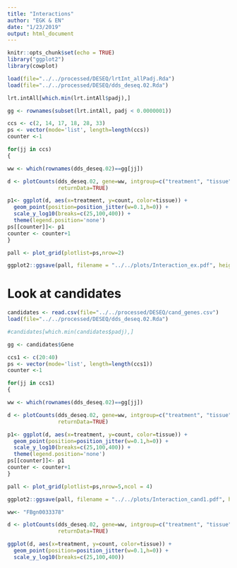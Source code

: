 ```yaml
---
title: "Interactions"
author: "EGK & EN"
date: "1/23/2019"
output: html_document
---
```


```r
knitr::opts_chunk$set(echo = TRUE)
library("ggplot2")
library(cowplot)
```

```r
load(file="../../processed/DESEQ/lrtInt_allPadj.Rda")
load(file="../../processed/DESEQ/dds_deseq.02.Rda")

lrt.intAll[which.min(lrt.intAll$padj),]

gg <- rownames(subset(lrt.intAll, padj < 0.0000001))

ccs <- c(2, 14, 17, 18, 28, 33)
ps <- vector(mode='list', length=length(ccs))
counter <-1

for(jj in ccs)
{

ww <- which(rownames(dds_deseq.02)==gg[jj])

d <- plotCounts(dds_deseq.02, gene=ww, intgroup=c("treatment", "tissue"), 
                returnData=TRUE)

p1<- ggplot(d, aes(x=treatment, y=count, color=tissue)) + 
  geom_point(position=position_jitter(w=0.1,h=0)) + 
  scale_y_log10(breaks=c(25,100,400)) +
  theme(legend.position='none')
ps[[counter]]<- p1
counter <- counter+1
}

pall <- plot_grid(plotlist=ps,nrow=2)

ggplot2::ggsave(pall, filename = "../../plots/Interaction_ex.pdf", height = 8, width=10)
```

# Look at candidates

```r
candidates <- read.csv(file="../../processed/DESEQ/cand_genes.csv")
load(file="../../processed/DESEQ/dds_deseq.02.Rda")

#candidates[which.min(candidates$padj),]

gg <- candidates$Gene

ccs1 <- c(20:40)
ps <- vector(mode='list', length=length(ccs1))
counter <-1

for(jj in ccs1)
{

ww <- which(rownames(dds_deseq.02)==gg[jj])

d <- plotCounts(dds_deseq.02, gene=ww, intgroup=c("treatment", "tissue"), 
                returnData=TRUE)

p1<- ggplot(d, aes(x=treatment, y=count, color=tissue)) + 
  geom_point(position=position_jitter(w=0.1,h=0)) + 
  scale_y_log10(breaks=c(25,100,400)) +
  theme(legend.position='none')
ps[[counter]]<- p1
counter <- counter+1
}

pall <- plot_grid(plotlist=ps,nrow=5,ncol = 4)

ggplot2::ggsave(pall, filename = "../../plots/Interaction_cand1.pdf", height = 8, width=10)
```

```r

ww<- "FBgn0033378"

d <- plotCounts(dds_deseq.02, gene=ww, intgroup=c("treatment", "tissue"), 
                returnData=TRUE)

ggplot(d, aes(x=treatment, y=count, color=tissue)) + 
  geom_point(position=position_jitter(w=0.1,h=0)) + 
  scale_y_log10(breaks=c(25,100,400)) 

```